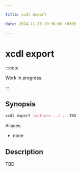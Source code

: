 ```yaml
---

title: xcdl export

date: 2024-11-18 19:36:00 +0300

---
```


# xcdl export

:::note

Work in progress.

:::

## Synopsis

```sh
xcdl export [options...] ...TBD
```

Aliases:

- none

## Description

TBD
